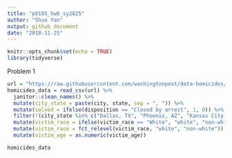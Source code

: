 ```yaml
---
title: "p8105_hw6_sy2825"
author: "Shuo Yan"
output: github_document
date: "2018-11-25"
---
```


```r
knitr::opts_chunk$set(echo = TRUE)
library(tidyverse)
```
 Problem 1
 
```r

url = "https://raw.githubusercontent.com/washingtonpost/data-homicides/master/homicide-data.csv"
homicides_data = read_csv(url) %>%
  janitor::clean_names() %>%
  mutate(city_state = paste(city, state, sep = ", ")) %>%
  mutate(solved = ifelse(disposition == "Closed by arrest", 1, 0)) %>%
  filter(!(city_state %in% c("Dallas, TX", "Phoenix, AZ", "Kansas City, MO", "Tulsa, AL"))) %>%
  mutate(victim_race = ifelse(victim_race == "White", "white", "non-white")) %>%
  mutate(victim_race = fct_relevel(victim_race, "white", "non-white")) %>%
  mutate(victim_age = as.numeric(victim_age))

homicides_data
```
 
 